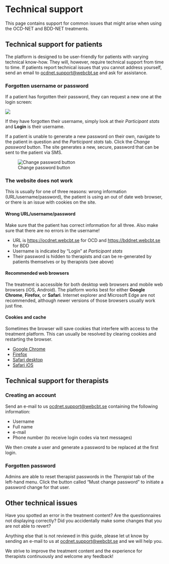 # Technical support

This page contains support for common issues that might arise when using the OCD-NET and BDD-NET treatments.

## Technical support for patients

The platform is designed to be user-friendly for patients with varying technical know-how. They will, however, require technical support from time to time. If patients report technical issues that you cannot address yourself, send an email to <ocdnet.support@webcbt.se> and ask for assistance.

### Forgotten username or password

If a patient has forgotten their password, they can request a new one at the login screen:

![](images/patient-login.png)

If they have forgotten their username, simply look at their *Participant stats* and **Login** is their username.

If a patient is unable to generate a new password on their own, navigate to the patient in question and the *Participant stats* tab. Click the *Change password* button. The site generates a new, secure, password that can be sent to the patient via SMS.

![Change password button](images/change-password.png)

### The website does not work

This is usually for one of three reasons: wrong information (URL/username/password), the patient is using an out of date web browser, or there is an issue with cookies on the site.

#### Wrong URL/username/password

Make sure that the patient has correct information for all three. Also make sure that there are no errors in the username!

- URL is [https://ocdnet.webcbt.se](https://ocdnet.webcbt.se) for OCD and [https://bddnet.webcbt.se](https://bddnet.webcbt.se) for BDD
- Username is indicated by "Login" at *Participant stats*
- Their password is hidden to therapists and can be re-generated by patients themselves or by therapists (see above)

#### Recommended web browsers

The treatment is accessible for both desktop web browsers and mobile web browsers (iOS, Android). The platform works best for either **Google Chrome**, **Firefox**, or **Safari**. Internet explorer and Microsoft Edge are not recommended, although newer versions of those browsers usually work just fine.

#### Cookies and cache

Sometimes the browser will save cookies that interfere with access to the treatment platform. This can usually be resolved by clearing cookies and restarting the browser.

- [Google Chrome](https://support.google.com/chrome/answer/95647?co=GENIE.Platform%3DDesktop&hl=en)
- [Firefox](https://support.mozilla.org/en-US/kb/delete-cookies-remove-info-websites-stored)
- [Safari desktop](https://support.apple.com/kb/ph21411?locale=en_US)
- [Safari iOS](https://support.apple.com/en-gb/HT201265)

## Technical support for therapists

### Creating an account

Send an e-mail to us <ocdnet.support@webcbt.se> containing the following information:

* Username
* Full name
* e-mail
* Phone number (to receive login codes via text messages)

We then create a user and generate a password to be replaced at the first login.

### Forgotten password

Admins are able to reset therapist passwords in the *Therapist* tab of the left-hand menu. Click the button called "Must change password" to initiate a password change for that user.

## Other technical issues

Have you spotted an error in the treatment content? Are the questionnaires not displaying correctly? Did you accidentally make some changes that you are not able to revert?

Anything else that is not reviewed in this guide, please let ut know by sending an e-mail to us at <ocdnet.support@webcbt.se> and we will help you.

We strive to improve the treatment content and the experience for therapists continuously and welcome any feedback!
